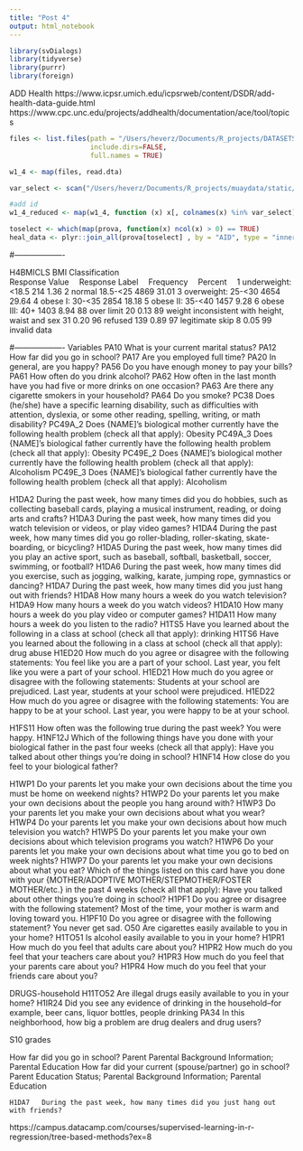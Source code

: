 ```yaml
---
title: "Post 4"
output: html_notebook
---
```

```r
library(svDialogs)
library(tidyverse)
library(purrr)
library(foreign)
```

ADD Health
https://www.icpsr.umich.edu/icpsrweb/content/DSDR/add-health-data-guide.html
https://www.cpc.unc.edu/projects/addhealth/documentation/ace/tool/topics




```r

files <- list.files(path = "/Users/heverz/Documents/R_projects/DATASETS/W1-4",
                    include.dirs=FALSE,
                    full.names = TRUE)

w1_4 <- map(files, read.dta)

var_select <- scan("/Users/heverz/Documents/R_projects/muaydata/static/data-post4/variables.csv", what  = "list", sep = ",")

#add id
w1_4_reduced <- map(w1_4, function (x) x[, colnames(x) %in% var_select])

toselect <- which(map(prova, function(x) ncol(x) > 0) == TRUE)
heal_data <- plyr::join_all(prova[toselect] , by = "AID", type = "inner")

```
#-------------------
<!-- Classifiers:----------------------------------------------- -->
<!-- https://www.cpc.unc.edu/projects/addhealth/documentation/ace/tool/variablecollection?VariableCollectionId=2164 -->
<!-- https://www.cpc.unc.edu/projects/addhealth/documentation/ace/tool/variablecollection?VariableCollectionId=2182 -->
<!-- https://www.cpc.unc.edu/projects/addhealth/documentation/ace/tool/variablecollection?VariableCollectionId=2185 -->
<!-- https://www.cpc.unc.edu/projects/addhealth/documentation/ace/tool/variablecollection?VariableCollectionId=2206 -->
<!-- https://www.cpc.unc.edu/projects/addhealth/documentation/ace/tool/variablecollection?VariableCollectionId=2474 -->
<!-- https://www.cpc.unc.edu/projects/addhealth/documentation/ace/tool/variablecollection?VariableCollectionId=2161 -->
<!-- https://www.cpc.unc.edu/projects/addhealth/documentation/ace/tool/variablecollection?VariableCollectionId=2190 -->

<!-- H4TO94 You said you have used these types of drugs {fill from list of drugs according to instructions below this question}. Which one type have you used most frequently in your lifetime? -->

<!-- Response Value 	Response Label 	Frequency 	Percent  -->
<!-- 1	sedatives	933	5.94 -->
<!-- 2	tranquilizers	1015	6.46 -->
<!-- 3	stimulants	530	3.38 -->
<!-- 4	pain killers	326	2.08 -->
<!-- 5	steroids	196	1.25 -->
<!-- 6	cocaine	121	0.77 -->
<!-- 7	crystal meth (ice)	52	0.33 -->
<!-- 8	other illegal drugs	1	0.01 -->
<!-- 96	refused	18	0.11 -->
<!-- 97	legitimate skip	12479	79.48 -->
<!-- 98	don't know	30	0.19 -->


<!-- H4TO64D	Which of the following types of prescription drugs have you taken that were not prescribed for you, taken in larger amounts than prescribed, more often than prescribed, for longer periods than prescribed, or that you took only for the feeling or experience they caused (check all that apply): pain killers -->


<!-- Response Value 	Response Label 	Frequency 	Percent  -->
<!-- 0	no	494	3.15 -->
<!-- 1	yes	2052	13.07 -->
<!-- 6	refused	2	0.01 -->
<!-- 7	legitimate skip	13131	83.63 -->
<!-- 8	don't know	22	0.14 -->

<!-- H4TO63	Have you ever taken any prescription drugs that were not prescribed for you, taken prescription drugs in larger amounts than prescribed, more often than prescribed, for longer periods than prescribed, or taken prescription drugs that you took only for the feeling or experience they caused? -->

<!-- Response Value 	Response Label 	Frequency 	Percent  -->
<!-- 0	no	13063	83.20 -->
<!-- 1	yes	2541	16.18 -->
<!-- 6	refused	68	0.43 -->
<!-- 8	don't know	29	0.18 -->

<!-- H4TO117	Have you ever continued to use {favorite drug} after you realized using {favorite drug} was causing you any emotional problems (such as feeling depressed or empty, feeling irritable or aggressive, feeling paranoid or confused, feeling anxious or tense, being jumpy or easily startled) or causing you any health problems (such as heart pounding, headaches or dizziness, or sexual difficulties)? -->


H4BMICLS	BMI Classification	
Response Value 	Response Label 	Frequency 	Percent 
1	underweight: <18.5	214	1.36
2	normal 18.5-<25	4869	31.01
3	overweight: 25-<30	4654	29.64
4	obese I: 30-<35	2854	18.18
5	obese II: 35-<40	1457	9.28
6	obese III: 40+	1403	8.94
88	over limit	20	0.13
89	weight inconsistent with height, waist and sex	31	0.20
96	refused	139	0.89
97	legitimate skip	8	0.05
99	invalid data

#-------------------
Variables
PA10	What is your current marital status?
PA12	How far did you go in school?
PA17 Are you employed full time?
PA20	In general, are you happy?
PA56	Do you have enough money to pay your bills?
PA61	How often do you drink alcohol?
PA62	How often in the last month have you had five or more drinks on one occasion?
PA63	Are there any cigarette smokers in your household?
PA64	Do you smoke?
PC38	Does (he/she) have a specific learning disability, such as difficulties with attention, dyslexia, or some other reading, spelling, writing, or math disability?
PC49A_2	Does {NAME]'s biological mother currently have the following health problem (check all that apply): Obesity
PC49A_3	Does {NAME]'s biological father currently have the following health problem (check all that apply): Obesity
PC49E_2	Does {NAME]'s biological mother currently have the following health problem (check all that apply): Alcoholism
PC49E_3	Does {NAME]'s biological father currently have the following health problem (check all that apply): Alcoholism

H1DA2	During the past week, how many times did you do hobbies, such as collecting baseball cards, playing a musical instrument, reading, or doing arts and crafts?
H1DA3	During the past week, how many times did you watch television or videos, or play video games?
H1DA4	During the past week, how many times did you go roller-blading, roller-skating, skate-boarding, or bicycling?
H1DA5	During the past week, how many times did you play an active sport, such as baseball, softball, basketball, soccer, swimming, or football?
H1DA6	During the past week, how many times did you exercise, such as jogging, walking, karate, jumping rope, gymnastics or dancing?
H1DA7	During the past week, how many times did you just hang out with friends?
H1DA8	How many hours a week do you watch television?
H1DA9	How many hours a week do you watch videos?
H1DA10	How many hours a week do you play video or computer games?
H1DA11	How many hours a week do you listen to the radio?
H1TS5	Have you learned about the following in a class at school (check all that apply): drinking
H1TS6	Have you learned about the following in a class at school (check all that apply): drug abuse
H1ED20	How much do you agree or disagree with the following statements: You feel like you are a part of your school. Last year, you felt like you were a part of your school.
H1ED21	How much do you agree or disagree with the following statements: Students at your school are prejudiced. Last year, students at your school were prejudiced.
H1ED22	How much do you agree or disagree with the following statements: You are happy to be at your school. Last year, you were happy to be at your school.

H1FS11	How often was the following true during the past week? You were happy.
H1NF12J	Which of the following things have you done with your biological father in the past four weeks (check all that apply): Have you talked about other things you're doing in school?
H1NF14	How close do you feel to your biological father?

H1WP1	Do your parents let you make your own decisions about the time you must be home on weekend nights?
H1WP2	Do your parents let you make your own decisions about the people you hang around with?
H1WP3	Do your parents let you make your own decisions about what you wear?
H1WP4	Do your parents let you make your own decisions about how much television you watch?
H1WP5	Do your parents let you make your own decisions about which television programs you watch?
H1WP6	Do your parents let you make your own decisions about what time you go to bed on week nights?
H1WP7	Do your parents let you make your own decisions about what you eat?
Which of the things listed on this card have you done with your {MOTHER/ADOPTIVE MOTHER/STEPMOTHER/FOSTER MOTHER/etc.} in the past 4 weeks (check all that apply): Have you talked about other things you're doing in school?
H1PF1	Do you agree or disagree with the following statement? Most of the time, your mother is warm and loving toward you.
H1PF10	Do you agree or disagree with the following statement? You never get sad.
O50	Are cigarettes easily available to you in your home?
H1TO51	Is alcohol easily available to you in your home?
H1PR1	How much do you feel that adults care about you?
H1PR2	How much do you feel that your teachers care about you?
H1PR3	How much do you feel that your parents care about you?
H1PR4	How much do you feel that your friends care about you?

DRUGS-household
H11TO52	Are illegal drugs easily available to you in your home?
H1IR24	Did you see any evidence of drinking in the household--for example, beer cans, liquor bottles, people drinking
PA34	In this neighborhood, how big a problem are drug dealers and drug users?


S10 grades


How far did you go in school?	Parent	Parental Background Information; Parental Education
How far did your current (spouse/partner) go in school?	Parent	Education Status; Parental Background Information; Parental Education



	H1DA7	During the past week, how many times did you just hang out with friends?

https://campus.datacamp.com/courses/supervised-learning-in-r-regression/tree-based-methods?ex=8